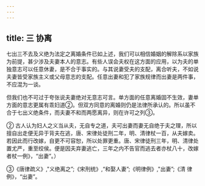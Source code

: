 ```yaml
---
---
---
```

title: 三 协离
---



七出三不去及义绝为法定之离婚条件已如上述，我们可以相信婚姻的解除系以家族为前提，甚少涉及夫妻本人的意志。有些人误会夫权在这方面的应用，以为夫的单独意志可以任意休妻，是不合于事实的。与其说妻受夫的支配，离合听夫，不如说夫妻皆受家族主义或父母意志的支配。任意出妻和犯了家族规律而出妻是两件事，不应混为一谈。

但我们也不可过于夸张说夫妻绝对无意志可言。单方面的任意离婚固不生效，妻单方面的意志更属有乖妇道②。但双方同意的离婚则仍是法律所承认的。所以虽不合于七出义绝条件，而夫妻不和而两愿离异，则在许可之列③。

② 古人认为妇人之义当从夫，无自专之道，夫可出妻而妻无自绝于夫之理，所以擅自出走便无异于背夫在逃，唐、宋律处徒刑二年，明、清律杖一百，从夫嫁卖。若因此而行改嫁，自更不可容恕，所以处罪更重。唐、宋律徒刑三年，明、清律处置尤严，重至绞侯。便是因夫弃妻逃亡，三年之内不告官而逃去者亦杖八十，改嫁者杖一例》，“出妻”。）

③《唐律疏义》,"义绝离之”;《宋刑统》,“和娶人妻”;《明律例》,"出妻”;《清 律例》，“出妻”。